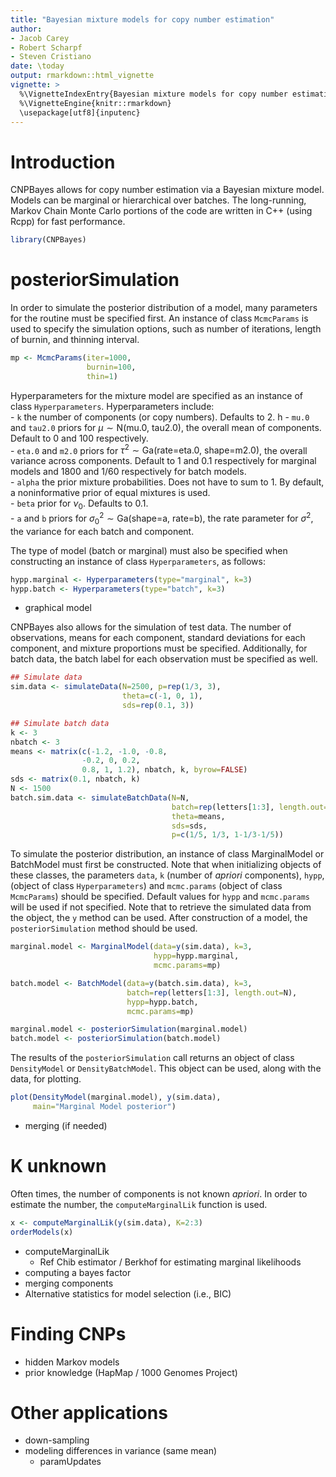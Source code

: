 ```yaml
---
title: "Bayesian mixture models for copy number estimation"
author: 
- Jacob Carey
- Robert Scharpf
- Steven Cristiano
date: \today
output: rmarkdown::html_vignette
vignette: >
  %\VignetteIndexEntry{Bayesian mixture models for copy number estimation}
  %\VignetteEngine{knitr::rmarkdown}
  \usepackage[utf8]{inputenc} 
---
```


# Introduction

CNPBayes allows for copy number estimation via a Bayesian mixture model. Models
can be marginal or hierarchical over batches. The long-running, Markov Chain
Monte Carlo portions of the code are written in C++ (using Rcpp) for fast
performance.

```r
library(CNPBayes)
```

# posteriorSimulation

In order to simulate the posterior distribution of a model, many parameters for
the routine must be specified first. An instance of class `McmcParams` is used
to specify the simulation options, such as number of iterations, length of
burnin, and thinning interval.
```r
mp <- McmcParams(iter=1000,
                 burnin=100,
                 thin=1)
```

Hyperparameters for the mixture model are specified as an instance of class
`Hyperparameters`. Hyperparameters include:  
- `k` the number of components (or copy numbers). Defaults to 2.  h
- `mu.0` and `tau2.0` priors for $\mu \sim \text{N(mu.0, tau2.0)}$, the 
  overall mean of components. Default to 0 and 100 respectively.  
- `eta.0` and `m2.0` priors for 
  $\tau^2 \sim \text{Ga(rate=eta.0, shape=m2.0)}$, the overall variance across
  components. Default to 1 and 0.1 respectively for marginal models and 1800
  and 1/60 respectively for batch models.  
- `alpha` the prior mixture probabilities. Does not have to sum to 1. By
  default, a noninformative prior of equal mixtures is used.  
- `beta` prior for $\nu_0$. Defaults to 0.1.  
- `a` and `b` priors for $\sigma^2_0 \sim \text{Ga(shape=a, rate=b)}$, the rate
  parameter for $\sigma^2$, the variance for each batch and component.  

The type of model (batch or marginal) must also be specified when constructing
an instance of class `Hyperparameters`, as follows:
```r
hypp.marginal <- Hyperparameters(type="marginal", k=3)
hypp.batch <- Hyperparameters(type="batch", k=3)
```

- graphical model

CNPBayes also allows for the simulation of test data. The number of
observations, means for each component, standard deviations for each component,
and mixture proportions must be specified. Additionally, for batch data, the
batch label for each observation must be specified as well.
```r
## Simulate data
sim.data <- simulateData(N=2500, p=rep(1/3, 3),
                         theta=c(-1, 0, 1),
                         sds=rep(0.1, 3))

## Simulate batch data
k <- 3
nbatch <- 3
means <- matrix(c(-1.2, -1.0, -0.8,
                -0.2, 0, 0.2,
                0.8, 1, 1.2), nbatch, k, byrow=FALSE)
sds <- matrix(0.1, nbatch, k)
N <- 1500
batch.sim.data <- simulateBatchData(N=N,
                                    batch=rep(letters[1:3], length.out=N),
                                    theta=means,
                                    sds=sds,
                                    p=c(1/5, 1/3, 1-1/3-1/5))
```

To simulate the posterior distribution, an instance of class MarginalModel or
BatchModel must first be constructed. Note that when initializing objects of
these classes, the parameters `data`, `k` (number of $a priori$ components), 
`hypp`, (object of class `Hyperparameters`) and `mcmc.params` (object of class
`McmcParams`) should be specified. Default values for `hypp` and `mcmc.params`
will be used if not specified. Note that to retrieve the simulated data from
the object, the `y` method can be used. After construction of a model, the
`posteriorSimulation` method should be used.

```r
marginal.model <- MarginalModel(data=y(sim.data), k=3,
                                hypp=hypp.marginal,
                                mcmc.params=mp)

batch.model <- BatchModel(data=y(batch.sim.data), k=3,
                          batch=rep(letters[1:3], length.out=N),
                          hypp=hypp.batch,
                          mcmc.params=mp)

marginal.model <- posteriorSimulation(marginal.model)
batch.model <- posteriorSimulation(batch.model)
```

The results of the `posteriorSimulation` call returns an object of class
`DensityModel` or `DensityBatchModel`. This object can be used, along with the
data, for plotting.

```r
plot(DensityModel(marginal.model), y(sim.data), 
     main="Marginal Model posterior")
```
- merging (if needed)

# K unknown

Often times, the number of components is not known $a priori$. In order to
estimate the number, the `computeMarginalLik` function is used. 

```r
x <- computeMarginalLik(y(sim.data), K=2:3)
orderModels(x)
```

- computeMarginalLik
    - Ref Chib estimator / Berkhof for estimating marginal likelihoods
- computing a bayes factor
- merging components
- Alternative statistics for model selection (i.e., BIC)

# Finding CNPs
- hidden Markov models
- prior knowledge (HapMap / 1000 Genomes Project)

# Other applications
- down-sampling 
- modeling differences in variance (same mean)
   - paramUpdates




